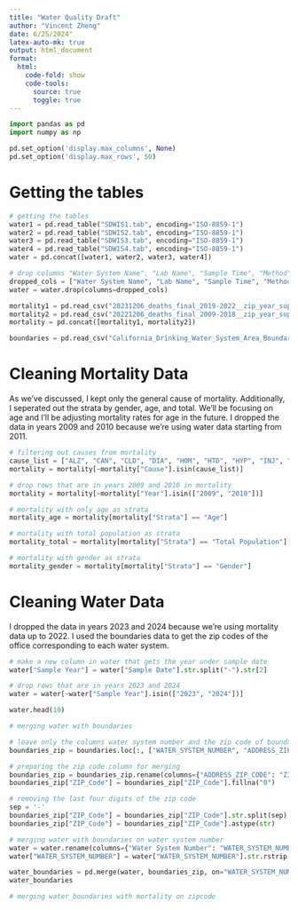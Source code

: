 ```yaml
---
title: "Water Quality Draft"
author: "Vincent Zheng"
date: 6/25/2024"
latex-auto-mk: true
output: html_document
format:
  html:
    code-fold: show
    code-tools: 
      source: true
      toggle: true
---
```


```python

import pandas as pd
import numpy as np

pd.set_option('display.max_columns', None)
pd.set_option('display.max_rows', 50)

``` 

# Getting the tables

```python

# getting the tables
water1 = pd.read_table("SDWIS1.tab", encoding="ISO-8859-1")
water2 = pd.read_table("SDWIS2.tab", encoding="ISO-8859-1")
water3 = pd.read_table("SDWIS3.tab", encoding="ISO-8859-1")
water4 = pd.read_table("SDWIS4.tab", encoding="ISO-8859-1")
water = pd.concat([water1, water2, water3, water4])

# drop columns "Water System Name", "Lab Name", "Sample Time", "Method", "System Status", "Analysis Date", "Lab Name", "Regulating Agency", "ELAP Cert#"
dropped_cols = ["Water System Name", "Lab Name", "Sample Time", "Method", "System Status", "Analysis Date", "Lab Name", "Regulating Agency", "ELAP Cert#"]
water = water.drop(columns=dropped_cols)

mortality1 = pd.read_csv("20231206_deaths_final_2019-2022__zip_year_sup.csv")
mortality2 = pd.read_csv("20221206_deaths_final_2009-2018__zip_year_sup.csv")
mortality = pd.concat([mortality1, mortality2])

boundaries = pd.read_csv("California_Drinking_Water_System_Area_Boundaries.csv")

```

# Cleaning Mortality Data

As we've discussed, I kept only the general cause of mortality. Additionally, I seperated out the strata by gender, age, and total. We'll be focusing on age and I'll be adjusting mortality rates for age in the future. I dropped the data in years 2009 and 2010 because we're using water data starting from 2011.

```python

# filtering out causes from mortality 
cause_list = ["ALZ", "CAN", "CLD", "DIA", "HOM", "HTD", "HYP", "INJ", "LIV", "NEP", "PAR", "PNF", "STK", "SUI"]
mortality = mortality[~mortality["Cause"].isin(cause_list)]

# drop rows that are in years 2009 and 2010 in mortality
mortality = mortality[~mortality["Year"].isin(["2009", "2010"])]

# mortality with only age as strata 
mortality_age = mortality[mortality["Strata"] == "Age"]

# mortality with total population as strata
mortality_total = mortality[mortality["Strata"] == "Total Population"]

# mortality with gender as strata
mortality_gender = mortality[mortality["Strata"] == "Gender"]

```

# Cleaning Water Data

I dropped the data in years 2023 and 2024 because we're using mortality data up to 2022. I used the boundaries data to get the zip codes of the office corresponding to each water system.

```python

# make a new column in water that gets the year under sample date
water["Sample Year"] = water["Sample Date"].str.split("-").str[2]

# drop rows that are in years 2023 and 2024
water = water[~water["Sample Year"].isin(["2023", "2024"])] 

water.head(10)
```

```python

# merging water with boundaries

# leave only the columns water system number and the zip code of boundaries
boundaries_zip = boundaries.loc[:, ["WATER_SYSTEM_NUMBER", "ADDRESS_ZIP_CODE"]]

# preparing the zip code column for merging
boundaries_zip = boundaries_zip.rename(columns={"ADDRESS_ZIP_CODE": "ZIP_Code"})
boundaries_zip["ZIP_Code"] = boundaries_zip["ZIP_Code"].fillna("0")

# removing the last four digits of the zip code
sep = '-'
boundaries_zip["ZIP_Code"] = boundaries_zip["ZIP_Code"].str.split(sep).str[0]
boundaries_zip["ZIP_Code"] = boundaries_zip["ZIP_Code"].astype(str)

# merging water with boundaries on water system number
water = water.rename(columns={"Water System Number": "WATER_SYSTEM_NUMBER"})
water["WATER_SYSTEM_NUMBER"] = water["WATER_SYSTEM_NUMBER"].str.rstrip() #removes the trailing whitespace

water_boundaries = pd.merge(water, boundaries_zip, on="WATER_SYSTEM_NUMBER", how="left")
water_boundaries

```

```python

# merging water_boundaries with mortality on zipcode

```

```python


```



